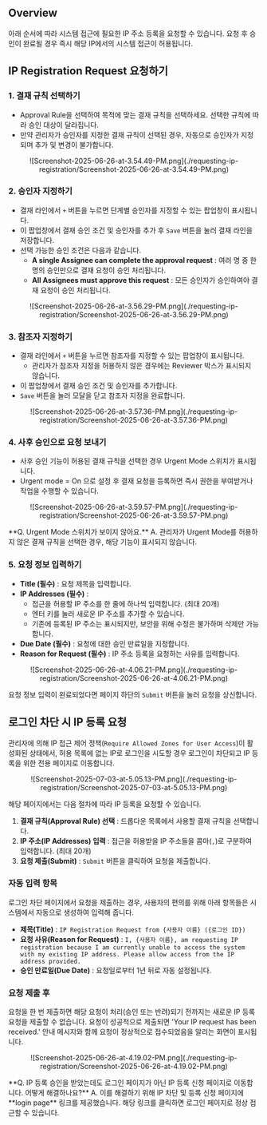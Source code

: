 
## Overview

아래 순서에 따라 시스템 접근에 필요한 IP 주소 등록을 요청할 수 있습니다. 요청 후 승인이 완료될 경우 즉시 해당 IP에서의 시스템 접근이 허용됩니다.


## IP Registration Request 요청하기

### 1. 결재 규칙 선택하기

* Approval Rule을 선택하여 목적에 맞는 결재 규칙을 선택하세요. 선택한 규칙에 따라 승인 대상이 달라집니다.
* 만약 관리자가 승인자를 지정한 결재 규칙이 선택된 경우, 자동으로 승인자가 지정되며 추가 및 변경이 불가합니다.
<p align="center">
![Screenshot-2025-06-26-at-3.54.49-PM.png](./requesting-ip-registration/Screenshot-2025-06-26-at-3.54.49-PM.png)
</p>

### 2. 승인자 지정하기

* 결재 라인에서 `+` 버튼을 누르면 단계별 승인자를 지정할 수 있는 팝업창이 표시됩니다.
* 이 팝업창에서 결재 승인 조건 및 승인자를 추가 후 `Save` 버튼을 눌러 결재 라인을 저장합니다.
* 선택 가능한 승인 조건은 다음과 같습니다.
    *  **A single Assignee can complete the approval request**  : 여러 명 중 한 명의 승인만으로 결재 요청이 승인 처리됩니다.
    *  **All Assignees must approve this request**  : 모든 승인자가 승인하여야 결재 요청이 승인 처리됩니다.
<p align="center">
![Screenshot-2025-06-26-at-3.56.29-PM.png](./requesting-ip-registration/Screenshot-2025-06-26-at-3.56.29-PM.png)
</p>

### 3. 참조자 지정하기

* 결재 라인에서 `+` 버튼을 누르면 참조자를 지정할 수 있는 팝업창이 표시됩니다.
    * 관리자가 참조자 지정을 허용하지 않은 경우에는 Reviewer 박스가 표시되지 않습니다.
* 이 팝업창에서 결재 승인 조건 및 승인자를 추가합니다.
* `Save` 버튼을 눌러 모달을 닫고 참조자 지정을 완료합니다.
<p align="center">
![Screenshot-2025-06-26-at-3.57.36-PM.png](./requesting-ip-registration/Screenshot-2025-06-26-at-3.57.36-PM.png)
</p>


### 4. 사후 승인으로 요청 보내기

* 사후 승인 기능이 허용된 결재 규칙을 선택한 경우 Urgent Mode 스위치가 표시됩니다.
* Urgent mode = On 으로 설정 후 결재 요청을 등록하면 즉시 권한을 부여받거나 작업을 수행할 수 있습니다.
<p align="center">
![Screenshot-2025-06-26-at-3.59.57-PM.png](./requesting-ip-registration/Screenshot-2025-06-26-at-3.59.57-PM.png)
</p>

<Callout type="important">
**Q. Urgent Mode 스위치가 보이지 않아요.**
A. 관리자가 Urgent Mode를 허용하지 않은 결재 규칙을 선택한 경우, 해당 기능이 표시되지 않습니다.
</Callout>


### 5. 요청 정보 입력하기

*  **Title (필수)**  : 요청 제목을 입력합니다.
*  **IP Addresses (필수)**  :
    * 접근을 허용할 IP 주소를 한 줄에 하나씩 입력합니다. (최대 20개)
    * 엔터 키를 눌러 새로운 IP 주소를 추가할 수 있습니다.
    * 기존에 등록된 IP 주소는 표시되지만, 보안을 위해 수정은 불가하며 삭제만 가능합니다.
*  **Due Date (필수)**  : 요청에 대한 승인 만료일을 지정합니다.
*  **Reason for Request (필수)**  : IP 주소 등록을 요청하는 사유를 입력합니다.
<p align="center">
![Screenshot-2025-06-26-at-4.06.21-PM.png](./requesting-ip-registration/Screenshot-2025-06-26-at-4.06.21-PM.png)
</p>

요청 정보 입력이 완료되었다면 페이지 하단의 `Submit` 버튼을 눌러 요청을 상신합니다.

## 로그인 차단 시 IP 등록 요청

관리자에 의해 IP 접근 제어 정책(`Require Allowed Zones for User Access`)이 활성화된 상태에서, 허용 목록에 없는 IP로 로그인을 시도할 경우 로그인이 차단되고 IP 등록을 위한 전용 페이지로 이동합니다.
<p align="center">
![Screenshot-2025-07-03-at-5.05.13-PM.png](./requesting-ip-registration/Screenshot-2025-07-03-at-5.05.13-PM.png)
</p>

해당 페이지에서는 다음 절차에 따라 IP 등록을 요청할 수 있습니다.

1.  **결재 규칙(Approval Rule) 선택** : 드롭다운 목록에서 사용할 결재 규칙을 선택합니다.
2.  **IP 주소(IP Addresses) 입력** : 접근을 허용받을 IP 주소들을 콤마(`,`)로 구분하여 입력합니다. (최대 20개)
3.  **요청 제출(Submit)** : `Submit` 버튼을 클릭하여 요청을 제출합니다.


### 자동 입력 항목

로그인 차단 페이지에서 요청을 제출하는 경우, 사용자의 편의를 위해 아래 항목들은 시스템에서 자동으로 생성하여 입력해 줍니다.

*  **제목(Title)** : `IP Registration Request from {사용자 이름} ({로그인 ID})`
*  **요청 사유(Reason for Request)** : `I, {사용자 이름}, am requesting IP registration because I am currently unable to access the system with my existing IP address. Please allow access from the IP address provided.`
*  **승인 만료일(Due Date)** : 요청일로부터 1년 뒤로 자동 설정됩니다.


### 요청 제출 후

요청을 한 번 제출하면 해당 요청이 처리(승인 또는 반려)되기 전까지는 새로운 IP 등록 요청을 제출할 수 없습니다. 요청이 성공적으로 제출되면 'Your IP request has been received.' 안내 메시지와 함께 요청이 정상적으로 접수되었음을 알리는 화면이 표시됩니다.
<p align="center">
![Screenshot-2025-06-26-at-4.19.02-PM.png](./requesting-ip-registration/Screenshot-2025-06-26-at-4.19.02-PM.png)
</p>

<Callout type="info">
**Q. IP 등록 승인을 받았는데도 로그인 페이지가 아닌 IP 등록 신청 페이지로 이동합니다. 어떻게 해결하나요?**
A. 이를 해결하기 위해 IP 차단 및 등록 신청 페이지에  **login page**  링크를 제공했습니다. 해당 링크를 클릭하면 로그인 페이지로 정상 접근할 수 있습니다.
</Callout>
